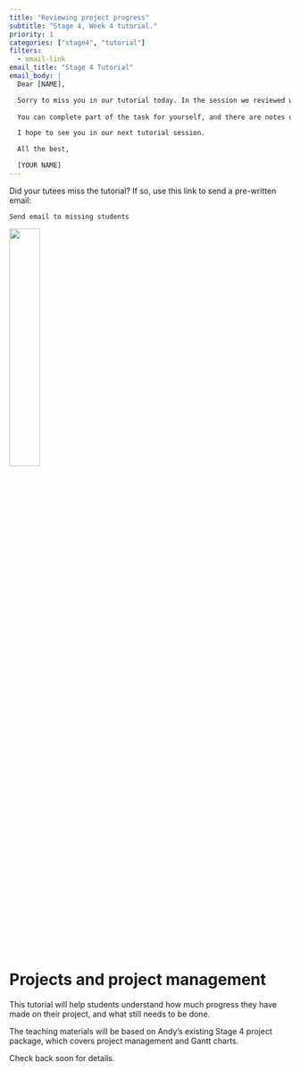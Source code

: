 ```yaml
---
title: "Reviewing project progress"
subtitle: "Stage 4, Week 4 tutorial."
priority: 1
categories: ["stage4", "tutorial"]
filters:
  - email-link
email_title: "Stage 4 Tutorial"
email_body: |
  Dear [NAME],

  Sorry to miss you in our tutorial today. In the session we reviewed where people were at in their projects, and whether they were behind or ahead of schedule.
  
  You can complete part of the task for yourself, and there are notes on how to do that here: XXX

  I hope to see you in our next tutorial session.

  All the best,

  [YOUR NAME]
---
```




Did your tutees miss the tutorial? If so, use this link to send a pre-written email:

`Send email to missing students`{.email-link} 



![](../images/planning.png){width=33%}

# Projects and project management

 
This tutorial will help students understand how much progress they have made on their project, and what still needs to be done.

The teaching materials will be based on Andy's existing Stage 4 project package, which covers project management and Gantt charts. 

Check back soon for details.
 
